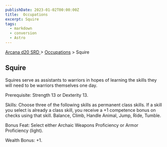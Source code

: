 ```yaml
---
publishDate: 2023-01-02T00:00:00Z
title:  Occupations
excerpt: Squire
tags:
  - markdown
  - conversion
  - Astro
---
```


[ Arcana d20 SRD ](/#arcanaD20) > [ Occupations](arcana-d20-srd-occupations-index) > Squire

##  Squire

Squires serve as assistants to warriors in hopes of learning the skills they
will need to be warriors themselves one day.

Prerequisite: Strength 13 or Dexterity 13.

Skills: Choose three of the following skills as permanent class skills. If a
skill you select is already a class skill, you receive a +1 competence bonus
on checks using that skill. Balance, Climb, Handle Animal, Jump, Ride, Tumble.

Bonus Feat: Select either Archaic Weapons Proficiency or Armor Proficiency
(light).

Wealth Bonus: +1.

